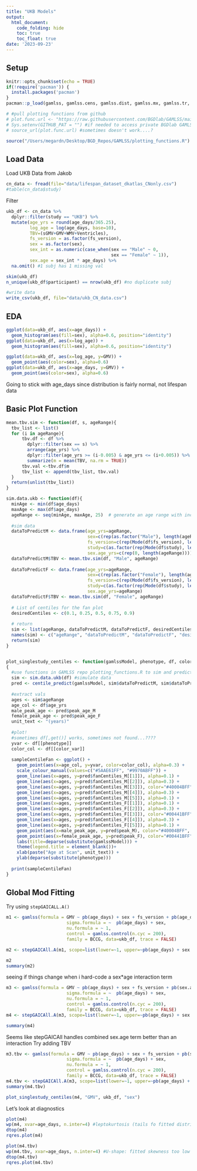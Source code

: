 ```yaml
---
title: "UKB Models"
output: 
  html_document:
    code_folding: hide
    toc: true
    toc_float: true
date: '2023-09-23'
---
```


## Setup

```r
knitr::opts_chunk$set(echo = TRUE)
if(!require('pacman')) {
  install.packages('pacman')
}
pacman::p_load(gamlss, gamlss.cens, gamlss.dist, gamlss.mx, gamlss.tr, ggplot2, tidyverse, ggpubr, skimr, gamlss.data, data.table, nlme, devtools, slider)

# #pull plotting functions from github
# plot.func.url <- "https://raw.githubusercontent.com/BGDlab/GAMLSS/main/plotting_functions.R?token=GHSAT0AAAAAACGAYP4HZWCTHACGUM6KG2PSZIQUPBA"
# Sys.setenv(GITHUB_PAT = "") #if needed to access private BGDlab GAMLSS repo
# source_url(plot.func.url) #sometimes doesn't work....?

source("/Users/megardn/Desktop/BGD_Repos/GAMLSS/plotting_functions.R")
```

## Load Data

Load UKB Data from Jakob

```r
cn_data <- fread(file="data/lifespan_dataset_dkatlas_CNonly.csv")
#table(cn_data$study)
```

Filter

```r
ukb_df <- cn_data %>%
  dplyr::filter(study == "UKB") %>%
  mutate(age_yrs = round(age_days/365.25),
         log_age = log(age_days, base=10),
         TBV=(sGMV+GMV+WMV+Ventricles),
         fs_version = as.factor(fs_version),
         sex = as.factor(sex),
         sex_int = as.numeric(case_when(sex == "Male" ~ 0,
                                        sex == "Female" ~ 1)),
         sex.age = sex_int * age_days) %>%
  na.omit() #1 subj has 1 missing val

skim(ukb_df)
n_unique(ukb_df$participant) == nrow(ukb_df) #no duplicate subj

#write data
write_csv(ukb_df, file="data/ukb_CN_data.csv")
```

## EDA

```r
ggplot(data=ukb_df, aes(x=age_days)) +
  geom_histogram(aes(fill=sex), alpha=0.6, position="identity")
ggplot(data=ukb_df, aes(x=log_age)) +
  geom_histogram(aes(fill=sex), alpha=0.6, position="identity")

ggplot(data=ukb_df, aes(x=log_age, y=GMV)) +
  geom_point(aes(color=sex), alpha=0.6)
ggplot(data=ukb_df, aes(x=age_days, y=GMV)) +
  geom_point(aes(color=sex), alpha=0.6)
```

Going to stick with age_days since distribution is fairly normal, not lifespan data

## Basic Plot Function

```r
mean.tbv.sim <- function(df, s, ageRange){
  tbv_list <- list()
  for (i in ageRange){
      tbv.df <- df %>%
        dplyr::filter(sex == s) %>%
        arrange(age_yrs) %>%
        dplyr::filter(age_yrs >= (i-0.005) & age_yrs <= (i+0.005)) %>%
        summarize(m = mean(TBV, na.rm = TRUE))
      tbv.val <-tbv.df$m
      tbv_list <- append(tbv_list, tbv.val)
  }
  return(unlist(tbv_list))
}

sim.data.ukb <- function(df){
  minAge <- min(df$age_days)
  maxAge <- max(df$age_days)
  ageRange <- seq(minAge, maxAge, 25)  # generate an age range with increments of 25 (since scaling in days)
  
  #sim data
  dataToPredictM <- data.frame(age_yrs=ageRange,
                               sex=c(rep(as.factor("Male"), length(ageRange))),
                               fs_version=c(rep(Mode(df$fs_version), length(ageRange))),
                               study=c(as.factor(rep(Mode(df$study), length(ageRange)))),
                               sex.age_yrs=c(rep(0, length(ageRange))))
  dataToPredictM$TBV <- mean.tbv.sim(df, "Male", ageRange)
  
  dataToPredictF <- data.frame(age_yrs=ageRange,
                               sex=c(rep(as.factor("Female"), length(ageRange))),
                               fs_version=c(rep(Mode(df$fs_version), length(ageRange))),
                               study=c(as.factor(rep(Mode(df$study), length(ageRange)))),
                               sex.age_yrs=ageRange)
  dataToPredictF$TBV <- mean.tbv.sim(df, "Female", ageRange)
  
  # List of centiles for the fan plot
  desiredCentiles <- c(0.1, 0.25, 0.5, 0.75, 0.9)
  
  # return
  sim <- list(ageRange, dataToPredictM, dataToPredictF, desiredCentiles)
  names(sim) <- c("ageRange", "dataToPredictM", "dataToPredictF", "desiredCentiles")
  return(sim)
}


plot_singlestudy_centiles <- function(gamlssModel, phenotype, df, color_var)
{
  #use functions in GAMLSS repo plotting_functions.R to sim and predict
  sim <- sim.data.ukb(df) #simulate data
  pred <- centile_predict(gamlssModel, sim$dataToPredictM, sim$dataToPredictF, sim$ageRange, sim$desiredCentiles) #predict centiles
  
  #extract vals
  ages <- sim$ageRange
  age_col <- df$age_yrs
  male_peak_age <- pred$peak_age_M
  female_peak_age <- pred$peak_age_F
  unit_text <- "(years)"
  
  #plot!
  #sometimes df[,get()] works, sometimes not found...????
  yvar <- df[[phenotype]]
  color_col <- df[[color_var]]
  
  sampleCentileFan <- ggplot() +
    geom_point(aes(x=age_col, y=yvar, color=color_col), alpha=0.3) +
    scale_colour_manual(values=c("#5AAE61FF", "#9970ABFF")) + 
    geom_line(aes(x=ages, y=pred$fanCentiles_M[[1]]), alpha=0.1) +
    geom_line(aes(x=ages, y=pred$fanCentiles_M[[2]]), alpha=0.3) +
    geom_line(aes(x=ages, y=pred$fanCentiles_M[[3]]), color="#40004BFF") +
    geom_line(aes(x=ages, y=pred$fanCentiles_M[[4]]), alpha=0.3) +
    geom_line(aes(x=ages, y=pred$fanCentiles_M[[5]]), alpha=0.1) +
    geom_line(aes(x=ages, y=pred$fanCentiles_F[[1]]), alpha=0.1) +
    geom_line(aes(x=ages, y=pred$fanCentiles_F[[2]]), alpha=0.3) +
    geom_line(aes(x=ages, y=pred$fanCentiles_F[[3]]), color="#00441BFF") +
    geom_line(aes(x=ages, y=pred$fanCentiles_F[[4]]), alpha=0.3) +
    geom_line(aes(x=ages, y=pred$fanCentiles_F[[5]]), alpha=0.1) +
    geom_point(aes(x=male_peak_age, y=pred$peak_M), color="#40004BFF", size=3) +
    geom_point(aes(x=female_peak_age, y=pred$peak_F), color="#00441BFF", size=3) +
    labs(title=deparse(substitute(gamlssModel))) +
    theme(legend.title = element_blank())+
    xlab(paste("Age at Scan", unit_text)) +
    ylab(deparse(substitute(phenotype)))
  
  print(sampleCentileFan)
}
```

## Global Mod Fitting

Try using `stepGAICALL.A()`

```r
m1 <- gamlss(formula = GMV ~ pb(age_days) + sex + fs_version + pb(age_days):sex,
                       sigma.formula = ~  pb(age_days) + sex,
                       nu.formula = ~ 1,
                       control = gamlss.control(n.cyc = 200), 
                       family = BCCG, data=ukb_df, trace = FALSE)

m2 <- stepGAICAll.A(m1, scope=list(lower=~1, upper=~pb(age_days) + sex + fs_version + pb(age_days):sex), k=2) #AIC

m2
summary(m2)
```

seeing if things change when i hard-code a sex*age interaction term

```r
m3 <- gamlss(formula = GMV ~ pb(age_days) + sex + fs_version + pb(sex.age),
                       sigma.formula = ~  pb(age_days) + sex,
                       nu.formula = ~ 1,
                       control = gamlss.control(n.cyc = 200), 
                       family = BCCG, data=ukb_df, trace = FALSE)
m4 <- stepGAICAll.A(m3, scope=list(lower=~1, upper=~pb(age_days) + sex + fs_version + pb(sex.age)), k=2) #AIC

summary(m4)
```

Seems like stepGAICAll handles combined sex.age term better than an interaction
Try adding TBV
```r
m3.tbv <- gamlss(formula = GMV ~ pb(age_days) + sex + fs_version + pb(sex.age) + pb(TBV),
                       sigma.formula = ~  pb(age_days) + sex,
                       nu.formula = ~ 1,
                       control = gamlss.control(n.cyc = 200), 
                       family = BCCG, data=ukb_df, trace = FALSE)
m4.tbv <- stepGAICAll.A(m3, scope=list(lower=~1, upper=~pb(age_days) + sex + fs_version + pb(sex.age) + pb(TBV)), k=2) #AIC
summary(m4.tbv)
```

```r
plot_singlestudy_centiles(m4, "GMV", ukb_df, "sex")
```

Let's look at diagnostics
```r
plot(m4)
wp(m4, xvar=age_days, n.inter=4) #leptokurtosis (tails fo fitted distribution too light)
dtop(m4)
rqres.plot(m4)

plot(m4.tbv)
wp(m4.tbv, xvar=age_days, n.inter=4) #U-shape: fitted skewness too low
dtop(m4.tbv)
rqres.plot(m4.tbv)
```